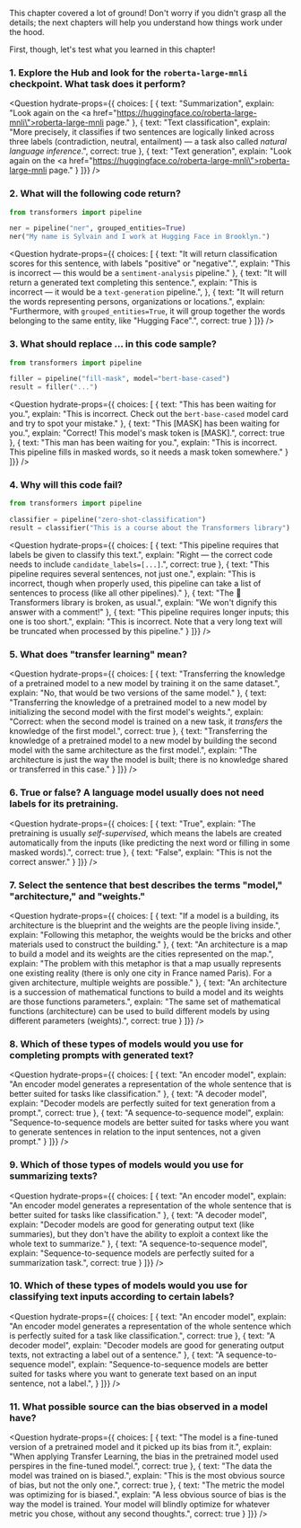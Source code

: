 <script>
	
</script>

This chapter covered a lot of ground! Don't worry if you didn't grasp all the details; the next chapters will help you understand how things work under the hood.

First, though, let's test what you learned in this chapter!


### 1. Explore the Hub and look for the `roberta-large-mnli` checkpoint. What task does it perform?


<Question
	hydrate-props={{ choices: [
		{
			text: "Summarization",
			explain: "Look again on the <a href=\"https://huggingface.co/roberta-large-mnli\">roberta-large-mnli page</a>."
		},
		{
			text: "Text classification",
			explain: "More precisely, it classifies if two sentences are logically linked across three labels (contradiction, neutral, entailment) — a task also called <em>natural language inference</em>.",
			correct: true
		},
		{
			text: "Text generation",
			explain: "Look again on the <a href=\"https://huggingface.co/roberta-large-mnli\">roberta-large-mnli page</a>."
		}
	]}}
/>

### 2. What will the following code return?

```py
from transformers import pipeline

ner = pipeline("ner", grouped_entities=True)
ner("My name is Sylvain and I work at Hugging Face in Brooklyn.")
```

<Question
	hydrate-props={{ choices: [
		{
			text: "It will return classification scores for this sentence, with labels \"positive\" or \"negative\".",
			explain: "This is incorrect — this would be a <code>sentiment-analysis</code> pipeline."
		},
		{
			text: "It will return a generated text completing this sentence.",
			explain: "This is incorrect — it would be a <code>text-generation</code> pipeline.",
		},
		{
			text: "It will return the words representing persons, organizations or locations.",
			explain: "Furthermore, with <code>grouped_entities=True</code>, it will group together the words belonging to the same entity, like \"Hugging Face\".",
			correct: true
		}
	]}}
/>

### 3. What should replace ... in this code sample?

```py
from transformers import pipeline

filler = pipeline("fill-mask", model="bert-base-cased")
result = filler("...")
```

<Question
	hydrate-props={{ choices: [
		{
			text: "This <mask> has been waiting for you.",
			explain: "This is incorrect. Check out the <code>bert-base-cased</code> model card and try to spot your mistake."
		},
		{
			text: "This [MASK] has been waiting for you.",
			explain: "Correct! This model's mask token is [MASK].",
			correct: true
		},
		{
			text: "This man has been waiting for you.",
			explain: "This is incorrect. This pipeline fills in masked words, so it needs a mask token somewhere."
		}
	]}}
/>

### 4. Why will this code fail?

```py
from transformers import pipeline

classifier = pipeline("zero-shot-classification")
result = classifier("This is a course about the Transformers library")
```

<Question
	hydrate-props={{ choices: [
		{
			text: "This pipeline requires that labels be given to classify this text.",
			explain: "Right — the correct code needs to include <code>candidate_labels=[...]</code>.",
			correct: true
		},
		{
			text: "This pipeline requires several sentences, not just one.",
			explain: "This is incorrect, though when properly used, this pipeline can take a list of sentences to process (like all other pipelines)."
		},
		{
			text: "The 🤗 Transformers library is broken, as usual.",
			explain: "We won't dignify this answer with a comment!"
		},
		{
			text: "This pipeline requires longer inputs; this one is too short.",
			explain: "This is incorrect. Note that a very long text will be truncated when processed by this pipeline."
		}
	]}}
/>

### 5. What does "transfer learning" mean?

<Question
	hydrate-props={{ choices: [
		{
			text: "Transferring the knowledge of a pretrained model to a new model by training it on the same dataset.",
			explain: "No, that would be two versions of the same model."
		},
		{
			text: "Transferring the knowledge of a pretrained model to a new model by initializing the second model with the first model's weights.",
			explain: "Correct: when the second model is trained on a new task, it *transfers* the knowledge of the first model.",
			correct: true
		},
		{
			text: "Transferring the knowledge of a pretrained model to a new model by building the second model with the same architecture as the first model.",
			explain: "The architecture is just the way the model is built; there is no knowledge shared or transferred in this case."
		}
	]}}
/>

### 6. True or false? A language model usually does not need labels for its pretraining.


<Question
	hydrate-props={{ choices: [
		{
			text: "True",
			explain: "The pretraining is usually <em>self-supervised</em>, which means the labels are created automatically from the inputs (like predicting the next word or filling in some masked words).",
			correct: true
		},
		{
			text: "False",
			explain: "This is not the correct answer."
		}
	]}}
/>

### 7. Select the sentence that best describes the terms "model," "architecture," and "weights."

<Question
	hydrate-props={{ choices: [
		{
			text: "If a model is a building, its architecture is the blueprint and the weights are the people living inside.",
			explain: "Following this metaphor, the weights would be the bricks and other materials used to construct the building."
		},
		{
			text: "An architecture is a map to build a model and its weights are the cities represented on the map.",
			explain: "The problem with this metaphor is that a map usually represents one existing reality (there is only one city in France named Paris). For a given architecture, multiple weights are possible."
		},
		{
			text: "An architecture is a succession of mathematical functions to build a model and its weights are those functions parameters.",
			explain: "The same set of mathematical functions (architecture) can be used to build different models by using different parameters (weights).",
			correct: true
		}
	]}}
/>


### 8. Which of these types of models would you use for completing prompts with generated text?

<Question
	hydrate-props={{ choices: [
		{
			text: "An encoder model",
			explain: "An encoder model generates a representation of the whole sentence that is better suited for tasks like classification."
		},
		{
			text: "A decoder model",
			explain: "Decoder models are perfectly suited for text generation from a prompt.",
			correct: true
		},
		{
			text: "A sequence-to-sequence model",
			explain: "Sequence-to-sequence models are better suited for tasks where you want to generate sentences in relation to the input sentences, not a given prompt."
		}
	]}}
/>

### 9. Which of those types of models would you use for summarizing texts?

<Question
	hydrate-props={{ choices: [
		{
			text: "An encoder model",
			explain: "An encoder model generates a representation of the whole sentence that is better suited for tasks like classification."
		},
		{
			text: "A decoder model",
			explain: "Decoder models are good for generating output text (like summaries), but they don't have the ability to exploit a context like the whole text to summarize."
		},
		{
			text: "A sequence-to-sequence model",
			explain: "Sequence-to-sequence models are perfectly suited for a summarization task.",
			correct: true
		}
	]}}
/>

### 10. Which of these types of models would you use for classifying text inputs according to certain labels?

<Question
	hydrate-props={{ choices: [
		{
			text: "An encoder model",
			explain: "An encoder model generates a representation of the whole sentence which is perfectly suited for a task like classification.",
			correct: true
		},
		{
			text: "A decoder model",
			explain: "Decoder models are good for generating output texts, not extracting a label out of a sentence."
		},
		{
			text: "A sequence-to-sequence model",
			explain: "Sequence-to-sequence models are better suited for tasks where you want to generate text based on an input sentence, not a label.",
		}
	]}}
/>

### 11. What possible source can the bias observed in a model have?

<Question
	hydrate-props={{ choices: [
		{
			text: "The model is a fine-tuned version of a pretrained model and it picked up its bias from it.",
			explain: "When applying Transfer Learning, the bias in the pretrained model used perspires in the fine-tuned model.",
			correct: true
		},
		{
			text: "The data the model was trained on is biased.",
			explain: "This is the most obvious source of bias, but not the only one.",
			correct: true
		},
		{
			text: "The metric the model was optimizing for is biased.",
			explain: "A less obvious source of bias is the way the model is trained. Your model will blindly optimize for whatever metric you chose, without any second thoughts.",
			correct: true
		}
	]}}
/>
